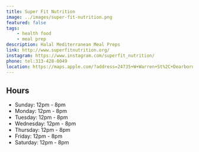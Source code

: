 ```yaml
---
title: Super Fit Nutrition
image: ../images/super-fit-nutrition.png
featured: false
tags:
    - health food
    - meal prep
description: Halal Mediterranean Meal Preps
link: http://www.superfitnutrition.org/
instagram: https://www.instagram.com/superfit_nutrition/
phone: tel:313-428-0049
location: https://maps.apple.com/?address=24735+W+Warren+St%2C+Dearborn+Heights%2C+MI+48127%2C+United+States&auid=9059615094129521722&ll=42.3409139%2C-83.281122&lsp=9902&q=Super+Fit+Nutrition
---
```


## Hours

- Sunday: 12pm - 8pm
- Monday: 12pm - 8pm
- Tuesday: 12pm - 8pm
- Wednesday: 12pm - 8pm
- Thursday: 12pm - 8pm
- Friday: 12pm - 8pm
- Saturday: 12pm - 8pm